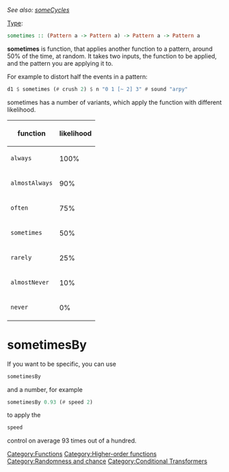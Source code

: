 <languages/>
{{DISPLAYTITLE:sometimes}} 
''See also: [[someCycles]]''

[[Type signature|Type]]: <syntaxhighlight lang="haskell" inline>sometimes :: (Pattern a -> Pattern a) -> Pattern a -> Pattern a</syntaxhighlight>

'''sometimes''' is function, that applies another function to a pattern, around 50% of the time, at random. It takes two inputs, the function to be applied, and the pattern you are applying it to. 

For example to distort half the events in a pattern:

<syntaxhighlight lang="haskell">
d1 $ sometimes (# crush 2) $ n "0 1 [~ 2] 3" # sound "arpy"
</syntaxhighlight>

sometimes has a number of variants, which apply the function with different likelihood.

{| class="wikitable"
|-
! function !! likelihood
|-
| <syntaxhighlight lang="haskell" inline>always</syntaxhighlight> || 100%
|-
| <syntaxhighlight lang="haskell" inline>almostAlways</syntaxhighlight> || 90%
|-
| <syntaxhighlight lang="haskell" inline>often</syntaxhighlight> || 75%
|-
| <syntaxhighlight lang="haskell" inline>sometimes</syntaxhighlight> || 50%
|-
| <syntaxhighlight lang="haskell" inline>rarely</syntaxhighlight> || 25%
|-
| <syntaxhighlight lang="haskell" inline>almostNever</syntaxhighlight> || 10%
|-
| <syntaxhighlight lang="haskell" inline>never</syntaxhighlight> || 0%
|}

= sometimesBy =

If you want to be specific, you can use <syntaxhighlight lang="haskell" inline>sometimesBy</syntaxHighlight> and a number, for example <syntaxhighlight lang="haskell">sometimesBy 0.93 (# speed 2)</syntaxhighlight> to apply the <syntaxhighlight lang="haskell" inline>speed</syntaxhighlight> control on average 93 times out of a hundred.


[[Category:Functions]] [[Category:Higher-order functions]] [[Category:Randomness and chance]] [[Category:Conditional Transformers]]